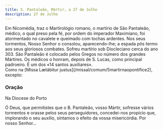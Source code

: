 ```yaml
---
title: S. Pantaleão, Mártir, a 27 de Julho
description: 27 de Julho
---
```


<aside>
  Em Nicomédia, traz o Martirológio romano, o martírio de São Pantaleão, médico,
  o qual preso pela fé, por ordem do imperador Maximiano, foi atormentado no
  cavalete e queimado com tochas ardentes. Nos seus tormentos, Nosso Senhor o
  consolou, aparecendo-lhe; a espada pôs termo aos seus gloriosos combates.
  Sofreu martírio sob Diocleciano cerca do ano 303. São Pantaleão é colocado
  pelos Gregos no número dos grandes Mártires. Os médicos o honram, depois de S.
  Lucas, como principal padroeiro. É um dos «14 santos auxiliares».
</aside>

<aside>
  Como na [Missa Lætábitur justus](/missal/comum/5martirnaopontifice2), excepto:
</aside>

### Oração

<aside>Na Diocese do Porto</aside>

Ó Deus, que permitistes que o B. Pantaleão, vosso Mártir, sofresse vários tormentos e orasse pelos seus perseguidores, concedei-nos propício que, implorando o seu auxílio, sintamos o efeito da vossa misericórdia. Por nosso Senhor...
